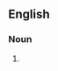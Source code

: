 {{also|potty mouth}}
==English==

===Noun===
{{en-noun|head=[[pottymouth]]}}

# {{alternative spelling of|en|potty mouth}}